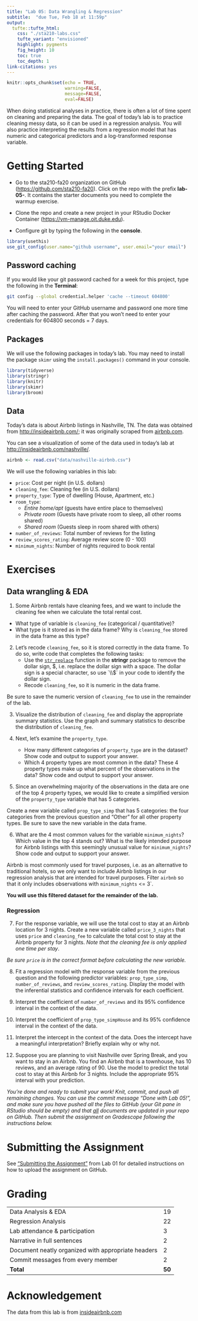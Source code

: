 ```yaml
---
title: "Lab 05: Data Wrangling & Regression"
subtitle:  "due Tue, Feb 18 at 11:59p"
output: 
  tufte::tufte_html:
    css: "./sta210-labs.css"
    tufte_variant: "envisioned"
    highlight: pygments
    fig_height: 10
    toc: true
    toc_depth: 1
link-citations: yes
---
```


```r
knitr::opts_chunk$set(echo = TRUE,
                      warning=FALSE, 
                      message=FALSE,
                      eval=FALSE)
```

<!--
<p><span class="marginnote shownote">
<img src="img/04-anova/diamonds.png" alt=" " width="527"  />
</span></p>
-->
<!-- Diamonds photo obtained from Google images: https://www.diamondbanc.com/ -->

When doing statistical analyses in practice, there is often a lot of time spent on cleaning and preparing the data. The goal of today's lab is to practice cleaning messy data, so it can be used in a regression analysis. You will also practice interpreting the results from a regression model that has numeric and categorical predictors and a log-transformed response variable. 


# Getting Started 

- Go to the sta210-fa20 organization on GitHub ([https://github.com/sta210-fa20](https://github.com/sta210-fa20)). Click on the repo with the prefix **lab-05-**. It contains the starter documents you need to complete the warmup exercise. 

- Clone the repo and create a new project in your RStudio Docker Container ([https://vm-manage.oit.duke.edu](https://vm-manage.oit.duke.edu)). 

- Configure git by typing the following in the **console**.

```r
library(usethis)
use_git_config(user.name="github username", user.email="your email")
```

## Password caching

If you would like your git password cached for a week for this project, type the following in the **Terminal**:

```bash
git config --global credential.helper 'cache --timeout 604800'
```

You will need to enter your GitHub username and password one more time after caching the password. After that you won't need to enter your credentials for 604800 seconds = 7 days.


## Packages

We will use the following packages in today's lab. You may need to install the package `skimr` using the `install.packages()` command in your console.

```r
library(tidyverse)
library(stringr)
library(knitr)
library(skimr)
library(broom)
```


## Data 

Today's data is about Airbnb listings in Nashville, TN. The data was obtained from [http://insideairbnb.com/](http://insideairbnb.com/index.html); it was originally scraped from [airbnb.com](https://www.airbnb.com/).  

You can see a visualization of some of the data used in today's lab at [http://insideairbnb.com/nashville/](http://insideairbnb.com/nashville/).

```r
airbnb <- read.csv("data/nashville-airbnb.csv")
```

We will use the following variables in this lab: 

- `price`: Cost per night (in U.S. dollars)
- `cleaning_fee`: Cleaning fee (in U.S. dollars)
- `property_type`: Type of dwelling (House, Apartment, etc.)
- `room_type`: 
    - *Entire home/apt* (guests have entire place to themselves)
    - *Private room* (Guests have private room to sleep, all other rooms shared)
    - *Shared room* (Guests sleep in room shared with others) 
- `number_of_reviews`: Total number of reviews for the listing
- `review_scores_rating`: Average review score (0 - 100)
- `minimum_nights`: Number of nights required to book rental 


# Exercises 

## Data wrangling & EDA

1. Some Airbnb rentals have cleaning fees, and we want to include the cleaning fee when we calculate the total rental cost. 

- What type of variable is `cleaning_fee` (categorical / quantitative)? 
- What type is it stored as in the data frame? Why is `cleaning_fee` stored in the data frame as this type? 

2. Let's recode `cleaning_fee`, so it is stored correctly in the data frame. To do so, write code that completes the following tasks: 
    - Use the [`str_replace`](https://stringr.tidyverse.org/reference/str_replace.html) function in the **stringr** package to remove the dollar sign, $, i.e. replace the dollar sign with a space. The dollar sign is a special character, so use `\\$` in your code to identify the dollar sign. 
    - Recode `cleaning_fee`, so it is numeric in the data frame.
    
Be sure to save the numeric version of `cleaning_fee` to use in the remainder of the lab. 

3. Visualize the distribution of `cleaning_fee` and display the appropriate summary statistics. Use the graph and summary statistics to describe the distribution of `cleaning_fee`.

4. Next, let's examine the `property_type`. 
    - How many different categories of `property_type` are in the dataset? Show code and output to support your answer. 
    - Which 4 property types are most common in the data? These 4 property types make up what percent of the observations in the data? Show code and output to support your answer.

5. Since an overwhelming majority of the observations in the data are one of the top 4 property types, we would like to create a simplified version of the `property_type` variable that has 5 categories.

Create a new variable called `prop_type_simp` that has 5 categories: the four categories from the previous question and "Other" for all other property types. Be sure to save the new variable in the data frame.

6. What are the 4 most common values for the variable `minimum_nights`? Which value in the top 4 stands out? What is the likely intended purpose for Airbnb listings with this seemingly unusual value for `minimum_nights`? Show code and output to support your answer. 

Airbnb is most commonly used for travel purposes, i.e. as an alternative to traditional hotels, so we only want to include Airbnb listings in our regression analysis that are intended for travel purposes. Filter `airbnb` so that it only includes observations with `minimum_nights` <= 3`. 

**You will use this filtered dataset for the remainder of the lab.**

### Regression 

7. For the response variable, we will use the total cost to stay at an Airbnb location for 3 nights. Create a new variable called `price_3_nights` that uses `price` and `cleaning_fee` to calculate the total cost to stay at the Airbnb property for 3 nights. *Note that the cleaning fee is only applied one time per stay*. 

  *Be sure `price` is in the correct format before calculating the new variable.*


8. Fit a regression model with the response variable from the previous question and the following predictor variables: `prop_type_simp`, `number_of_reviews`, and `review_scores_rating`. Display the model with the inferential statistics and confidence intervals for each coefficient.

9. Interpret the coefficient of `number_of_reviews` and its 95% confidence interval in the context of the data.

10. Interpret the coefficient of  `prop_type_simpHouse` and its 95% confidence interval in the context of the data. 

11. Interpret the intercept in the context of the data. Does the intercept have a meaningful interpretation? Briefly explain why or why not. 

11. Suppose you are planning to visit Nashville over Spring Break, and you want to stay in an Airbnb. You find an Airbnb that is a townhouse, has 10 reviews, and an average rating of 90. Use the model to predict the total cost to stay at this Airbnb for 3 nights. Include the appropriate 95% interval with your prediction.

*You're done and ready to submit your work! Knit, commit, and push all remaining changes. You can use the commit message "Done with Lab 05!", and make sure you have pushed all the files to GitHub (your Git pane in RStudio should be empty) and that <u>all</u> documents are updated in your repo on GitHub. Then submit the assignment on Gradescope following the instructions below.*

# Submitting the Assignment

See ["Submitting the Assignment"](https://www2.stat.duke.edu/courses/Spring20/sta210.001/labs/lab-01-review-r.html#submitting-the-assignment) from Lab 01 for detailed instructions on how to upload the assignment on GitHub. 

# Grading 

|  	|  	|
|----------------------------------------	|----	|
| Data Analysis & EDA | 19	|
| Regression Analysis |  22	|
| Lab attendance & participation 	| 3 	|
| Narrative in full sentences | 2 	|
| Document neatly organized with appropriate headers | 2	|
| Commit messages from every member| 2 	|
| **Total** | **50** |

# Acknowledgement

The data from this lab is from [insideairbnb.com](http://insideairbnb.com/index.html)
